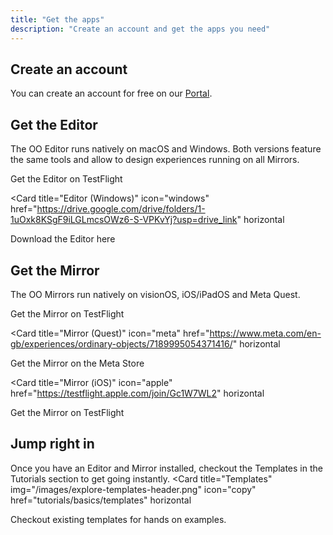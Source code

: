 ```yaml
---
title: "Get the apps"
description: "Create an account and get the apps you need"
---
```


## Create an account
You can create an account for free on our [Portal](https://app.ordinary.space). 

## Get the Editor
The OO Editor runs natively on macOS and Windows. Both versions feature the same tools and allow to design experiences running on all Mirrors.

<Columns cols={2}>
<Card
  title="Editor (macOS)"
  icon="apple"
  href="https://testflight.apple.com/join/rLUMK5RF"
  horizontal
>
Get the Editor on TestFlight
</Card>

<Card
  title="Editor (Windows)"
  icon="windows"
  href="https://drive.google.com/drive/folders/1-1uOxk8KSgF9iLGLmcsOWz6-S-VPKvYj?usp=drive_link"
  horizontal
>
Download the Editor here
</Card>

</Columns>


## Get the Mirror
The OO Mirrors run natively on visionOS, iOS/iPadOS and Meta Quest.


<Columns cols={2}>
<Card
  title="Mirror (visionOS)"
  icon="apple"
  href="https://testflight.apple.com/join/gnEUdQ7m"
  horizontal
>
Get the Mirror on TestFlight
</Card>

<Card
  title="Mirror (Quest)"
  icon="meta"
  href="https://www.meta.com/en-gb/experiences/ordinary-objects/7189995054371416/"
  horizontal
>
Get the Mirror on the Meta Store
</Card>

<Card
  title="Mirror (iOS)"
  icon="apple"
  href="https://testflight.apple.com/join/Gc1W7WL2"
  horizontal
>
Get the Mirror on TestFlight
</Card>
</Columns>

## Jump right in
Once you have an Editor and Mirror installed, checkout the Templates in the Tutorials section to get going instantly.
<Card
  title="Templates"
  img="/images/explore-templates-header.png"
  icon="copy"
  href="tutorials/basics/templates"
  horizontal
>
Checkout existing templates for hands on examples.
</Card>